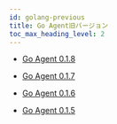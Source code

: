 ```yaml
---
id: golang-previous
title: Go Agent旧バージョン
toc_max_heading_level: 2
---
```


-   [Go Agent 0.1.8](golang-0_1_8)

-   [Go Agent 0.1.7](golang-0_1_7)

-   [Go Agent 0.1.6](golang-0_1_6)

-   [Go Agent 0.1.5](golang-0_1_5)
